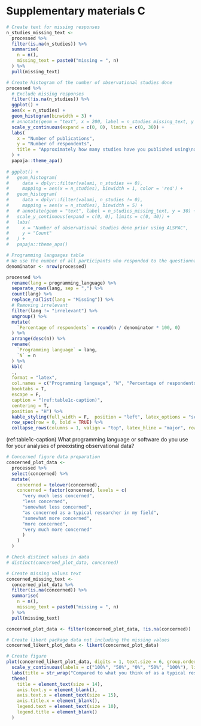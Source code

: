 # Supplementary materials C

```r
# Create text for missing responses
n_studies_missing_text <- 
  processed %>% 
  filter(is.na(n_studies)) %>% 
  summarise(
    n = n(),
    missing_text = paste0("missing = ", n)
  ) %>% 
  pull(missing_text)

# Create histogram of the number of observational studies done
processed %>% 
  # Exclude missing responses
  filter(!is.na(n_studies)) %>% 
  ggplot() +
  aes(x = n_studies) +
  geom_histogram(binwidth = 3) +
  # annotate(geom = "text", x = 200, label = n_studies_missing_text, y = 30) +
  scale_y_continuous(expand = c(0, 0), limits = c(0, 30)) +
  labs(
    x = "Number of publications",
    y = "Number of respondents",
    title = "Approximately how many studies have you published using\na preexisting observational dataset (e.g., the ALSPAC dataset)?"
  ) +
  papaja::theme_apa()
  
# ggplot() +
#   geom_histogram(
#     data = dplyr::filter(valami, n_studies == 0),
#     mapping = aes(x = n_studies), binwidth = 1, color = 'red') +
#   geom_histogram(
#     data = dplyr::filter(valami, n_studies != 0),
#     mapping = aes(x = n_studies), binwidth = 5) +
#   # annotate(geom = "text", label = n_studies_missing_text, y = 30) +
#   scale_y_continuous(expand = c(0, 0), limits = c(0, 40)) +
#   labs(
#     x = "Number of observational studies done prior using ALSPAC",
#     y = "Count"
#   ) +
#   papaja::theme_apa()
```

```r
# Programming languages table
# We use the number of all participants who responded to the questionnaire as the denominator
denominator <- nrow(processed)

processed %>% 
  rename(lang = programming_language) %>% 
  separate_rows(lang, sep = ",") %>% 
  count(lang) %>% 
  replace_na(list(lang = "Missing")) %>% 
  # Removing irrelevant
  filter(lang != "irrelevant") %>% 
  ungroup() %>% 
  mutate(
    `Percentage of respondents` = round(n / denominator * 100, 0)
  ) %>% 
  arrange(desc(n)) %>% 
  rename(
    `Programming language` = lang,
    `N` = n
  ) %>% 
  kbl(
  .,
  format = "latex",
  col.names = c("Programming language", "N", "Percentage of respondents"),
  booktabs = T,
  escape = F,
  caption = "(ref:table1c-caption)",
  centering = T,
  position = "H") %>%
  kable_styling(full_width = F,  position = "left", latex_options = "scale_down") %>%
  row_spec(row = 0, bold = TRUE) %>%
  collapse_rows(columns = 1, valign = "top", latex_hline = "major", row_group_label_position = "identity")
```

(ref:table1c-caption) What programming language or software do you use for your analyses of preexisting observational data?

```r
# Concerned figure data preparation
concerned_plot_data <-
  processed %>% 
  select(concerned) %>% 
  mutate(
    concerned = tolower(concerned),
    concerned = factor(concerned, levels = c(
      "very much less concerned",
      "less concerned",
      "somewhat less concerned",
      "as concerned as a typical researcher in my field",
      "somewhat more concerned",
      "more concerned",
      "very much more concerned"
      )
    )
  )

# Check distinct values in data
# distinct(concerned_plot_data, concerned)

# Create missing values text
concerned_missing_text <- 
  concerned_plot_data %>% 
  filter(is.na(concerned)) %>% 
  summarise(
    n = n(),
    missing_text = paste0("missing = ", n)
  ) %>% 
  pull(missing_text)

concerned_plot_data <- filter(concerned_plot_data, !is.na(concerned))

# Create likert package data not including the missing values
concerned_likert_plot_data <- likert(concerned_plot_data)

# Create figure
plot(concerned_likert_plot_data, digits = 1, text.size = 6, group.order = names(concerned_plot_data)) +
  scale_y_continuous(labels = c("100%", "50%", "0%", "50%", "100%"), limits = c(-105, 105)) +
  labs(title = str_wrap("Compared to what you think of as a typical researcher who uses preexisting observational data in your field, how concerned are you with research trustworthiness, bias, rigour, and reproducibility ...", width = 100)) +
  theme(
    title = element_text(size = 14),
    axis.text.y = element_blank(),
    axis.text.x = element_text(size = 15),
    axis.title.x = element_blank(),
    legend.text = element_text(size = 10),
    legend.title = element_blank()
  )
```

